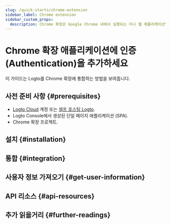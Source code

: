 ```yaml
---
slug: /quick-starts/chrome-extension
sidebar_label: Chrome extension
sidebar_custom_props:
  description: Chrome 확장은 Google Chrome 내에서 실행되는 미니 웹 애플리케이션입니다.
---
```




# Chrome 확장 애플리케이션에 인증 (Authentication)을 추가하세요

이 가이드는 Logto를 Chrome 확장에 통합하는 방법을 보여줍니다.

<GuideTip />

## 사전 준비 사항 \{#prerequisites}

- [Logto Cloud](https://cloud.logto.io) 계정 또는 [셀프 호스팅 Logto](/introduction/set-up-logto-oss).
- Logto Console에서 생성된 단일 페이지 애플리케이션 (SPA).
- Chrome 확장 프로젝트.

## 설치 \{#installation}

<Installation />

## 통합 \{#integration}

<Integration />

## 사용자 정보 가져오기 \{#get-user-information}

<GetUserInformation package="@logto/chrome-extension" />

## API 리소스 \{#api-resources}

<ApiResources package="@logto/chrome-extension" />

## 추가 읽을거리 \{#further-readings}

<FurtherReadings />